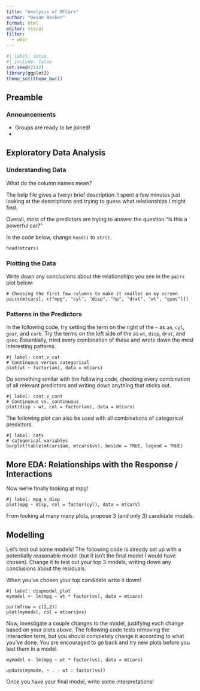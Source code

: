 ```yaml
---
title: "Analysis of MTCars"
author: "Devan Becker"
format: html
editor: visual
filter:
  - webr
---
```


```r
#| label: setup
#| include: false
set.seed(2112)
library(ggplot2)
theme_set(theme_bw())
```

::: {.content-visible unless-profile="book"}
## Preamble

### Announcements

- Groups are ready to be joined!\lspace
- 

:::

## Exploratory Data Analysis

### Understanding Data

What do the column names mean?

The help file gives a (very) brief description. I spent a few minutes just looking at the descriptions and trying to guess what relationships I might find.

Overall, most of the predictors are trying to answer the question "Is this a powerful car?" 

In the code below, change `head()` to `str()`.

```webr-r
head(mtcars)
```

### Plotting the Data

Write down any conclusions about the relationships you see in the `pairs` plot below:

```webr-r
# Choosing the first few columns to make it smaller on my screen
pairs(mtcars[, c("mpg", "cyl", "disp", "hp", "drat", "wt", "qsec")])
```


<!---

- Only 1 car has `carb` = 6, 1 has `carb` = 8
- `wt` and `drat` are (-ively) correlated
    - `disp` and `hp`
    - `disp` and `drat` (-ive)
    - `disp` and `wt`
    - `hp` and `wt` 
    - `hp` and `qsec`

`wt` and `disp` are clearly multicollinear,; they're measuring the same thing so I might want to include just one of them.
--->

### Patterns in the Predictors

In the following code, try setting the term on the right of the `~` as `am`, `cyl`, `gear`, and `carb`. Try the terms on the left side of the as `wt`, `disp`, `drat`, and `qsec`. Essentially, tried every combination of these and wrote down the most interesting patterns. 

```webr-r
#| label: cont_v_cat
# Continuous versus categorical
plot(wt ~ factor(am), data = mtcars)
```

<!---


- `wt` is different across categories of `am`, `cyl`, `carb`, `gear` (all positive)
    - `disp` has same relationships
    - `hp` has same relationships, except 4 gear cars have lower hp than 3 and 5 gear cars
    - `drat` has opposite relationships
--->
    
Do something similar with the following code, checking every combination of all relevant predictors and writing down anything that sticks out. 

```webr-r
#| label: cont_v_cont
# Continuous vs. continuous
plot(disp ~ wt, col = factor(am), data = mtcars)
```

<!---
- Clear separation between `disp` and `wt` when coloured by am or `cyl`.
    - In other words, there are distinct groups. This probably means that one of the continuous predictors has all of the information necessary, and it won't be necessary to include an interaction between continuous predictors (it rarely is).
- Otherwise, there are not many relationships that might be present.
--->


The following plot can also be used with all combinations of categorical predictors. 

```webr-r
#| label: cats
# categorical variables
barplot(table(mtcars$am, mtcars$vs), beside = TRUE, legend = TRUE)
```


<!---
- Some kind of "correlation" between `am` and `cyl`.
    - Measuring something similar, but from different perspectives.
- Very little relation between `am` and `vs` - they're measuring different things.
    - Might be worth checking models where `am` is switched with `vs`. 

### Conclusions

Most things are measuring "how powerful is this car" or "how heavy is this car", so we should just choose the ones that make sense to us and check a few categorical predictors.

`wt` and `disp` make the most sense as measures for `mpg`, and `am` and `cyl` also make some sense. I'll try switching out some of the other predictors, but I expect that the final model will either be `wt*am` or `disp*cyl`.
--->

## More EDA: Relationships with the Response / Interactions

Now we're finally looking at mpg!

```webr-r
#| label: mpg_v_disp
plot(mpg ~ disp, col = factor(cyl), data = mtcars)
```

From looking at many many plots, propose 3 (and only 3) candidate models.

<!---

- `mpg` versus `disp` * `cyl`
- `mpg` versus `wt` * `am` (`cyl`?)
- `mpg` versus `wt` * `vs` (maybe not an interaction)
- `mpg` versus `wt` * `gear`?

I had also considered including `qsec`, but a plot of `mpg` versus `qsec` with colours from `cyl` revealed that `cyl` explains the relationship; if we include `cyl`, then the slope for mpg versus `qsec` is 0. The same thing happens with `drat`, so `cyl` is probably enough to include in the model rather than either `qsec` or `drat`. 
--->


## Modelling 

Let's test out some models! The following code is already set up with a potentially reasonable model (but it isn't the final model I would have chosen). Change it to test out your top 3 models, writing down any conclusions about the residuals.

When you've chosen your top candidate write it down!

```webr-r
#| label: dispmodel_plot
mymodel <- lm(mpg ~ wt * factor(vs), data = mtcars)

par(mfrow = c(2,2))
plot(mymodel, col = mtcars$vs)
```


Now, investigate a couple changes to the model, justifying each change based on your plots above. The following code tests removing the interaction term, but you should completely change it according to what you've done. You are encouraged to go back and try new plots before you test them in a model.

```webr-r
mymodel <- lm(mpg ~ wt * factor(vs), data = mtcars)

update(mymode, ~ . - wt : factor(vs))
```


Once you have your final model, write some interpretations!

<!---
- Residuals versus fitted looks good
- QQ norm looks great! For this small of a data set, we don't expect much from the qq-plot, so this is actually very nice.
- Scale-Location has a slight U shape, which isn't ideal. There may still be a predictor that's worth including.
- There's a high influence point. This is likely due to the interaction between cyl and disp.
    - When we have this kind of interaction, there are essentially three lines, each with fewer observations. It is much easier for a point to be influential with interaction present. 

```webr-r
#| label: wtmodel_plot
wtmodel <- lm(mpg ~ wt * am, data = mtcars)

par(mfrow = c(2,2))
plot(wtmodel)
```

- First plot looks good!
- QQplot has some heavy tails - not bad, but not ideal. `dispmodel` was better.
- Scale-location is great!
- No high leverage points.

Both models are good in different ways. Let's check their summaries.


```webr-r
#| label: dispmodel_summary
dispmodel <- lm(mpg ~ disp * factor(cyl), data = mtcars)
summary(dispmodel)
```

```webr-r
#| label: wtmodel_summary
wtmodel <- lm(mpg ~ wt * am, data = mtcars)
summary(wtmodel)
```

The $R^2$ for `dispmodel` is a fair bit higher (although there's no standard for how much an $R^2$ should change, so this might not be a meaningful difference). As we saw in class, the $R^2$ is based on the same quantities as the F-test for different models. 

```webr-r
dispmodel <- lm(mpg ~ disp * factor(cyl), data = mtcars)
anova(dispmodel, wtmodel)
```

The models fit significantly differently. Which one fits better?

```webr-r
# MSE values
dispmodel <- lm(mpg ~ disp * factor(cyl), data = mtcars)
wtmodel <- lm(mpg ~ wt * am, data = mtcars)
summary(dispmodel)$sigma
summary(wtmodel)$sigma
```

<!---
`dispmodel` has a higher $R^2$ and a lower MSE, so it seems to be the winner.

From the pairs plot, I saw that disp has a slight relationship with other continuous predictors, and the scale-location plot wasn't perfect. Perhaps another predictor will help?


I can do this with the magical `update()` function. The `~ . + hp` notation means the response versus (`~`) everything `.`, then add `hp`. The `~` means "versus" (with the response on the left, which isn't allowed to change in this case, and the predictors on the right), and the `.` means "everything", which in this case refers to everything that was already in the model. The form `lm(mpg ~ ., data = mtcars)` will fit `mpg` against everything else it sees in the mtcars dataset. 

```webr-r
dispmodel <- lm(mpg ~ disp * factor(cyl), data = mtcars)
summary(update(dispmodel, ~ . + hp)) 
```

I checked `qsec`, `drat`, and `hp`, and none seemed worth including in the model. I'll just leave it as is.

To interpret the model we must be careful about the interaction term!

$$
mpg = \begin{cases}
\beta_0 + \beta_1 disp & \text{if }cyl == 4\\
(\beta_0 + \beta_2) + (\beta_1 + \beta_4) disp & \text{if }cyl == 6\\
(\beta_0 + \beta_3) + (\beta_1 + \beta_5) disp & \text{if }cyl == 8\\
\end{cases}
$$

- For 4 cylinder cars, the baseline mpg is 40 and decreases by 0.135 for each one unit increase in disp.
- For 6 cylinder cars, the baseline mpg is about 21.5 and isn't really related to the displacement.
- For 8 cylinder cars, the baseline mpg is about 24.5 and decreases by about 0.02 for each one-unit increase in displacement.
    - Note that displacement has really large units, so 0.02 over hundreds of one-unit increases is still a lot!
--->